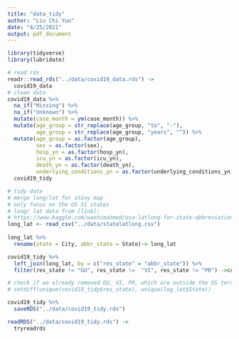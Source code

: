 ```yaml
---
title: "data_tidy"
author: "Liu Chi Yun"
date: "4/25/2021"
output: pdf_document
---
```


```r
library(tidyverse)
library(lubridate)
```


```r
# read rds 
readr::read_rds("../data/covid19_data.rds") -> 
  covid19_data
# clean data
covid19_data %>% 
  na_if("Missing") %>% 
  na_if("Unknown") %>% 
  mutate(case_month = ym(case_month)) %>% 
  mutate(age_group = str_replace(age_group, "to", "-"),
         age_group = str_replace(age_group, "years", "")) %>% 
  mutate(age_group = as.factor(age_group),
         sex = as.factor(sex),
         hosp_yn = as.factor(hosp_yn),
         icu_yn = as.factor(icu_yn),
         death_yn = as.factor(death_yn),
         underlying_conditions_yn = as.factor(underlying_conditions_yn))  ->
  covid19_tidy
```


```r
# tidy data
# merge long/lat for shiny map
# only focus on the US 51 states
# long/ lat data from [link]:
# https://www.kaggle.com/washimahmed/usa-latlong-for-state-abbreviations
long_lat <- read_csv("../data/statelatlong.csv") 
  
long_lat %>% 
  rename(state = City, abbr_state = State)-> long_lat

covid19_tidy %>% 
  left_join(long_lat, by = c("res_state" = "abbr_state")) %>% 
  filter(res_state != "GU", res_state !=  "VI", res_state != "PR") ->covid19_tidy

# check if we already removed GU, VI, PR, which are outside the US territories
# setdiff(unique(covid19_tidy$res_state), unique(log_lat$State))

covid19_tidy %>% 
  saveRDS("../data/covid19_tidy.rds")

readRDS("../data/covid19_tidy.rds") ->
  tryreadrds  
```







